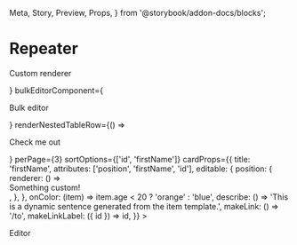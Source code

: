   Meta,
  Story,
  Preview,
  Props,
} from '@storybook/addon-docs/blocks';

<Meta title="Repeater/Repeater" component={Repeater} />

# Repeater

<Preview>
  <Story name="Empty">
    <Repeater data={[]} />
  </Story>
</Preview>

<Preview>
  <Story name="Custom renderers">
    <Repeater
      addComponent={<p>Custom renderer</p>}
      bulkEditorComponent={<p>Bulk editor</p>}
      renderNestedTableRow={() => <p>Check me out</p>}
      perPage={3}
      sortOptions={['id', 'firstName']}
      cardProps={{
        title: 'firstName',
        attributes: ['position', 'firstName', 'id'],
        editable: {
          position: {
            renderer: () => <div>Something custom!</div>,
          },
        },
        onColor: (item) =>
          item.age < 20 ? 'orange' : 'blue',
        describe: () =>
          'This is a dynamic sentence generated from the item template.',
        makeLink: () => '/to',
        makeLinkLabel: ({ id }) => id,
      }}
    >
      <p>Editor</p>
    </Repeater>
  </Story>
</Preview>
